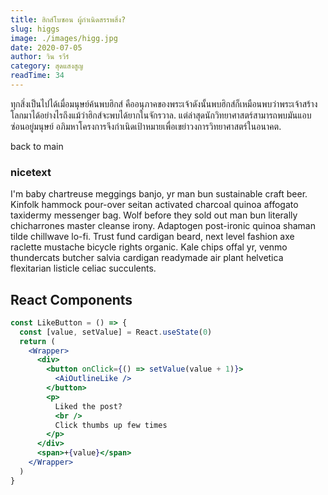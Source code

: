 ```yaml
---
title: ฮิกส์โบซอน ผู้กำเนิดสรรพสิ่ง?
slug: higgs
image: ./images/higg.jpg
date: 2020-07-05
author: วิน รวีร์
category: สุดแสงสูญ
readTime: 34
---
```



<section className="mdx-page">

ทุกสิ่งเป็นไปได้เมื่อมนุษย์ค้นพบฮิกส์ คืออนุภาคของพระเจ้าดังนั้นพบฮิกส์ก็เหมือนพบว่าพระเจ้าสร้างโลกมาได้อย่างไรถึงแม้ว่าฮิกส์จะพบได้ยากในจักรวาล. แต่ล่าสุดนักวิทยาศาสตร์สามารถพบมันแอบซ่อนอยู่มนุษย์ อภิมหาโครงการจึงกำเนิดเป้าหมายเพื่อเขย่าวงการวิทยาศาสตร์ในอนาคต.



<Link to="/" className="btn center-btn">back to main</Link>

<div className="nice-text">
    <h3>nicetext</h3>
    <FiInfo className="nice-text-icon"></FiInfo>
    I'm baby chartreuse meggings banjo, yr man bun sustainable craft beer. Kinfolk hammock pour-over seitan activated charcoal quinoa affogato taxidermy messenger bag. Wolf before they sold out man bun literally chicharrones master cleanse irony. Adaptogen post-ironic quinoa shaman tilde chillwave lo-fi. Trust fund cardigan beard, next level fashion axe raclette mustache bicycle rights organic. Kale chips offal yr, venmo thundercats butcher salvia cardigan readymade air plant helvetica flexitarian listicle celiac succulents.
</div>

<Counter />

<h2>React Components</h2>

```jsx
const LikeButton = () => {
  const [value, setValue] = React.useState(0)
  return (
    <Wrapper>
      <div>
        <button onClick={() => setValue(value + 1)}>
          <AiOutlineLike />
        </button>
        <p>
          Liked the post?
          <br />
          Click thumbs up few times
        </p>
      </div>
      <span>+{value}</span>
    </Wrapper>
  )
}

```

<LikeButton />

</section>
